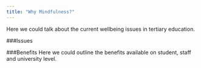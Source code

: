 ```yaml
---
title: "Why Mindfulness?"
---
```


Here we could talk about the current wellbeing issues in tertiary education.

###Issues


###Benefits
Here we could outline the benefits available on student, staff and university level.